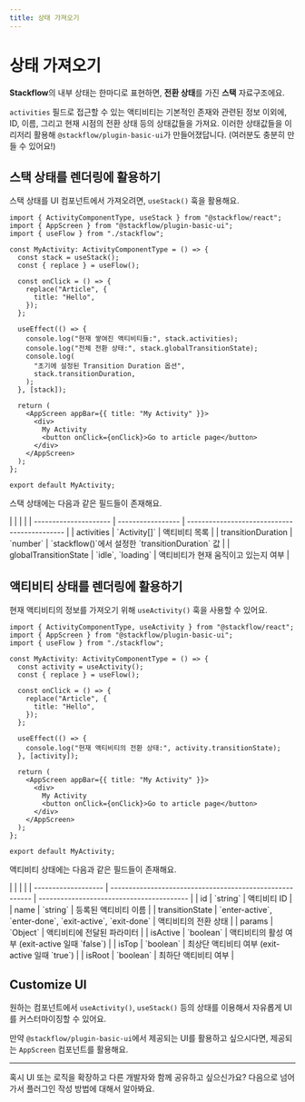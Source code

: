 ```yaml
---
title: 상태 가져오기
---
```



# 상태 가져오기

**Stackflow**의 내부 상태는 한마디로 표현하면, **전환 상태**를 가진 **스택** 자료구조에요.

<TransitioningStackDiagram lang="ko" />

`activities` 필드로 접근할 수 있는 액티비티는 기본적인 존재와 관련된 정보 이외에, ID, 이름, 그리고 현재 시점의 전환 상태 등의 상태값들을 가져요. 이러한 상태값들을 이리저리 활용해 `@stackflow/plugin-basic-ui`가 만들어졌답니다. (여러분도 충분히 만들 수 있어요!)

## 스택 상태를 렌더링에 활용하기

스택 상태를 UI 컴포넌트에서 가져오려면, `useStack()` 훅을 활용해요.

```tsx showLineNumbers filename="MyActivity.tsx" copy
import { ActivityComponentType, useStack } from "@stackflow/react";
import { AppScreen } from "@stackflow/plugin-basic-ui";
import { useFlow } from "./stackflow";

const MyActivity: ActivityComponentType = () => {
  const stack = useStack();
  const { replace } = useFlow();

  const onClick = () => {
    replace("Article", {
      title: "Hello",
    });
  };

  useEffect(() => {
    console.log("현재 쌓여진 액티비티들:", stack.activities);
    console.log("전체 전환 상태:", stack.globalTransitionState);
    console.log(
      "초기에 설정된 Transition Duration 옵션",
      stack.transitionDuration,
    );
  }, [stack]);

  return (
    <AppScreen appBar={{ title: "My Activity" }}>
      <div>
        My Activity
        <button onClick={onClick}>Go to article page</button>
      </div>
    </AppScreen>
  );
};

export default MyActivity;
```

스택 상태에는 다음과 같은 필드들이 존재해요.

<APITable>
|                       |                   |                                              |
| --------------------- | ----------------- | -------------------------------------------- |
| activities            | `Activity[]`      | 액티비티 목록                                    |
| transitionDuration    | `number`          | `stackflow()`에서 설정한 `transitionDuration` 값 |
| globalTransitionState | `idle`, `loading` | 액티비티가 현재 움직이고 있는지 여부                   |
</APITable>

## 액티비티 상태를 렌더링에 활용하기

현재 액티비티의 정보를 가져오기 위해 `useActivity()` 훅을 사용할 수 있어요.

```tsx showLineNumbers filename="MyActivity.tsx" copy
import { ActivityComponentType, useActivity } from "@stackflow/react";
import { AppScreen } from "@stackflow/plugin-basic-ui";
import { useFlow } from "./stackflow";

const MyActivity: ActivityComponentType = () => {
  const activity = useActivity();
  const { replace } = useFlow();

  const onClick = () => {
    replace("Article", {
      title: "Hello",
    });
  };

  useEffect(() => {
    console.log("현재 액티비티의 전환 상태:", activity.transitionState);
  }, [activity]);

  return (
    <AppScreen appBar={{ title: "My Activity" }}>
      <div>
        My Activity
        <button onClick={onClick}>Go to article page</button>
      </div>
    </AppScreen>
  );
};

export default MyActivity;
```

액티비티 상태에는 다음과 같은 필드들이 존재해요.

<APITable>
|                     |                                                          |                                           |
| ------------------- | -------------------------------------------------------- | ----------------------------------------- |
| id                  | `string`                                                 | 액티비티 ID                                 |
| name                | `string`                                                 | 등록된 액티비티 이름                           |
| transitionState     | `enter-active`, `enter-done`, `exit-active`, `exit-done` | 액티비티의 전환 상태                           |
| params              | `Object`                                                 | 액티비티에 전달된 파라미터                       |
| isActive            | `boolean`                                                | 액티비티의 활성 여부 (exit-active 일때 `false`)  |
| isTop               | `boolean`                                                | 최상단 액티비티 여부 (exit-active 일때 `true`)   |
| isRoot              | `boolean`                                                | 최하단 액티비티 여부                            |
</APITable>

## Customize UI

원하는 컴포넌트에서 `useActivity()`, `useStack()` 등의 상태를 이용해서 자유롭게 UI를 커스터마이징할 수 있어요.

만약 `@stackflow/plugin-basic-ui`에서 제공되는 UI를 활용하고 싶으시다면, 제공되는 `AppScreen` 컴포넌트를 활용해요.

---

혹시 UI 또는 로직을 확장하고 다른 개발자와 함께 공유하고 싶으신가요? 다음으로 넘어가서 플러그인 작성 방법에 대해서 알아봐요.